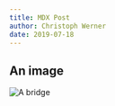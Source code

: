 ---
title: MDX Post
author: Christoph Werner
date: 2019-07-18
---

## An image

![A bridge](./bridge.jpg)
